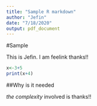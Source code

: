 ```yaml
---
title: "Sample R markdown"
author: "Jefin"
date: "7/18/2020"
output: pdf_document
---
```


#Sample

This is Jefin. I am feelink thanks!!

```r
x<-3+5
print(x+4)
```

##Why is it needed

*the complexity* involved is thanks!!